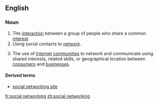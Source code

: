 ==English==

===Noun===
{{en-noun|sg=[[social]] [[networking]]|-}}

# The [[interaction]] between a group of people who share a common [[interest]].
# Using social contacts to [[network]].
# {{internet|business}} The use of [[Internet]] [[community|communities]] to network and communicate using shared interests, related skills, or geographical location between [[consumers]] and [[businesses]].

====Derived terms====
*[[social networking site]]

[[fr:social networking]]
[[zh:social networking]]